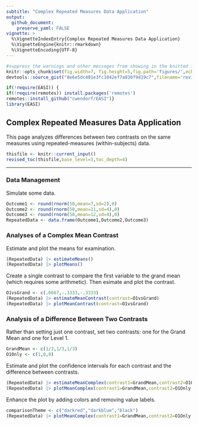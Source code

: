 ```yaml
---
subtitle: "Complex Repeated Measures Data Application"
output:
  github_document:
    preserve_yaml: FALSE
vignette: >
  %\VignetteIndexEntry{Complex Repeated Measures Data Application}
  %\VignetteEngine{knitr::rmarkdown}
  %\VignetteEncoding{UTF-8}
---
```


```r
#suppress the warnings and other messages from showing in the knitted file.
knitr::opts_chunk$set(fig.width=7, fig.height=5,fig.path='figures/',echo=TRUE,warning=FALSE,message=FALSE)
devtools::source_gist("8e6e5dc401e3fc1042ef7a030f9d19c7",filename='revised_toc.R')
```

```r
if(!require(EASI)) {
if(!require(remotes)) install.packages('remotes')
remotes::install_github("cwendorf/EASI")}
library(EASI)
```

## Complex Repeated Measures Data Application

This page analyzes differences between two contrasts on the same measures using repeated-measures (within-subjects) data.

```r
thisfile <- knitr::current_input()
revised_toc(thisfile,base_level=3,toc_depth=4)
```

---

### Data Management

Simulate some data.
```r
Outcome1 <- round(rnorm(50,mean=7,sd=2),0)
Outcome2 <- round(rnorm(50,mean=11,sd=4),0)
Outcome3 <- round(rnorm(50,mean=12,sd=4),0)
RepeatedData <- data.frame(Outcome1,Outcome2,Outcome3)
```

### Analyses of a Complex Mean Contrast

Estimate and plot the means for examination.
```r
(RepeatedData) |> estimateMeans()
(RepeatedData) |> plotMeans()
```

Create a single contrast to compare the first variable to the grand mean (which requires some arithmetic). Then esimate and plot the contrast.
```r
O1vsGrand <- c(.6667,-.3333,-.3333)
(RepeatedData) |> estimateMeanContrast(contrast=O1vsGrand)
(RepeatedData) |> plotMeanContrast(contrast=O1vsGrand)
```

### Analysis of a Difference Between Two Contrasts

Rather than setting just one contrast, set two contrasts: one for the Grand Mean and one for Level 1.
```r
GrandMean <- c(1/3,1/3,1/3)
O1Only <- c(1,0,0)
```

Estimate and plot the confidence intervals for each contrast and the difference between contrasts.
```r
(RepeatedData) |> estimateMeanComplex(contrast1=GrandMean,contrast2=O1Only,labels=c("GrandMean","O1Only"))
(RepeatedData) |> plotMeanComplex(contrast1=GrandMean,contrast2=O1Only,labels=c("GrandMean","O1Only"))
```

Enhance the plot by adding colors and removing value labels.
```r
comparisonTheme <- c("darkred","darkblue","black")
(RepeatedData) |> plotMeanComplex(contrast1=GrandMean,contrast2=O1Only,labels=c("GrandMean","O1Only"),values=FALSE,col=comparisonTheme)
```
